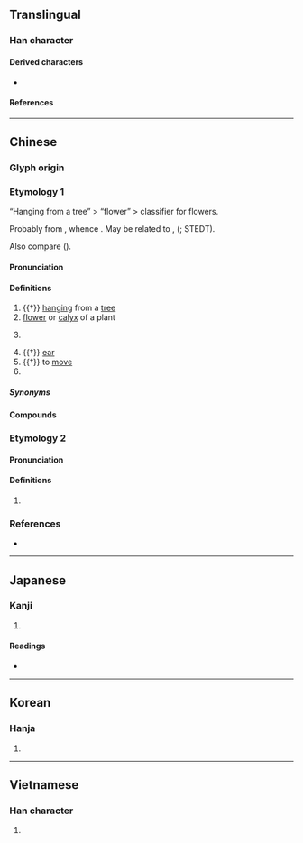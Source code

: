 {{also|朶}}
{{character info}}
==Translingual==

===Han character===
{{Han char|rn=75|rad=木|as=02|sn=6|four=17904|canj=HND|ids=⿱𠘧木(G),⿱𠘧𣎳(HT),⿱几木(KV)}}

====Derived characters====
* {{l|mul|[[哚]], [[垛]], [[㛊]], [[𡯦]], [[𡷔]], [[挆]], [[𣳼]], [[𦚩]], [[𣑫]], [[𣧷]], [[𤤸]], [[𤱧]], [[𬒋]], [[䑮]], [[𧊶]], [[𬡖]], [[𧧨]], [[趓]], [[跺]], [[躲]], [[䤪]]([[𬭆]]), [[𪘉]], [[剁]], [[𭪋]], [[䒳]], [[𥬲]], [[𩬻]], [[𡇙]]}}

====References====
{{Han ref|kx=0510.050|dkj=14429|dj=0894.050|hdz=21155.050|uh=6735}}

----

==Chinese==
{{zh-forms|alt=朶,𣎾,𣎿,𣏻,䒳,杂}}

===Glyph origin===
{{Han etym}}

===Etymology 1===
“Hanging from a tree” > “flower” > classifier for flowers.

Probably from {{inh|zh|sit-pro|*(d/n)waj||to hang from; to cling to; creeper}}, whence {{cog|my|တွယ်||to cling}}. May be related to {{och-l|垂|to hang down}}, {{och-l|橢|oblong; oval}} ({{zh-ref|Schuessler, 2007}}; STEDT).

Also compare {{cog|mkh-pro|*kt₂uur||ear}} ({{zh-ref|Schuessler, 2007}}).

====Pronunciation====
{{zh-pron
|m=duǒ,tuǒ,er=y,2na=Beijing dialect,2nb=colloquial
|m-s=do3
|c=do2,doe2
|c_note=doe2 - colloquial
|c-t=o2,u2
|g=do3
|h=pfs=tó;gd=do3
|j=due2
|mb=dǒ̤
|md=diō
|mn=ml:tó/qz:tó͘
|mn-t=do2/do5
|w=2tu
|x=do3
|mc=y
|oc=y
|ma=
|cat=a,n,cls,v,pn
}}

====Definitions====
{{zh-hanzi}}

# {{†}} {{lb|zh|of branches, leaves, flowers, fruits}} [[hang]]ing from a [[tree]]
# [[flower]] or [[calyx]] of a plant
# {{zh-classifier|flowers, clouds, etc}}
#: {{zh-x|一百 朵 玫瑰{gui}|a hundred roses}}
# {{†}} [[ear]]
# {{†}} to [[move]]
# {{surname|zh}}

=====Synonyms=====
{{zh-dial}}

====Compounds====
{{zh-der|大耳朵|一朵花|小耳朵|大快朵頤|咬耳朵|潘朵拉箱|扎耳朵|棉花耳朵|朵朵蓮花|潘朵拉|朵頤大嚼|朵雲|扇風耳朵|朵殿|朵頤|耳朵底子|花朵|耳朵|雲朵|耳朵軟|韋陟朵雲|貓耳朵|骨朵兒|骨朵|耳朵裡響|鈿朵|軟耳朵|耳朵帽|耳朵眼兒|蒜瓣骨朵|耳朵尖}}

===Etymology 2===
{{rfe|zh}}

====Pronunciation====
{{zh-pron
|mn=xm,tw:tô
|mn-t=to5
|cat=cls
}}

====Definitions====
{{zh-hanzi}}

# {{lb|zh|Min Nan}} {{zh-classifier|clusters of fruits}}

===References===
* {{R:twedu|A01862}}

{{zh-cat|Botany|Flowers|Elementary}}

----

==Japanese==

===Kanji===
{{ja-kanji|grade=|rs=木02}}

# {{rfdef|ja|sort=木02}}

====Readings====
* {{ja-readings|on=だ, た|kun=えだ}}

----

==Korean==

===Hanja===
{{ko-hanja|hangeul=타|eumhun=|rv=ta|mr=t'a|y=tha}}

# {{rfdef|ko|sort=木02}}

----

==Vietnamese==

===Han character===
{{vi-readings|reading=đóa, tạp|rs=木02}}

# {{rfdef|vi|sort=木02}}